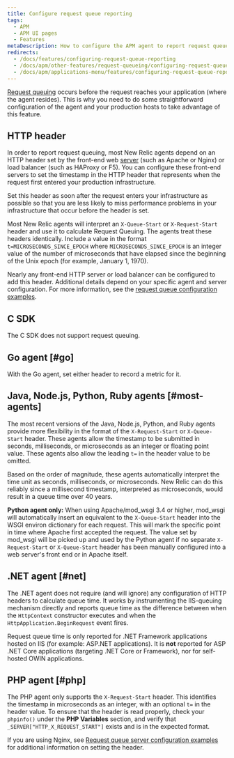 ```yaml
---
title: Configure request queue reporting
tags:
  - APM
  - APM UI pages
  - Features
metaDescription: How to configure the APM agent to report request queue timing.
redirects:
  - /docs/features/configuring-request-queue-reporting
  - /docs/apm/other-features/request-queueing/configuring-request-queue-reporting
  - /docs/apm/applications-menu/features/configuring-request-queue-reporting
---
```


[Request queuing](/docs/apm/applications-menu/features/request-queuing-tracking-front-end-time) occurs before the request reaches your application (where the agent resides). This is why you need to do some straightforward configuration of the agent and your production hosts to take advantage of this feature.

## HTTP header

In order to report request queuing, most New Relic agents depend on an HTTP header set by the front-end web [server](/docs/features/request-queue-server-configuration-examples) (such as Apache or Nginx) or load balancer (such as HAProxy or F5). You can configure these front-end servers to set the timestamp in the HTTP header that represents when the request first entered your production infrastructure.

<Callout variant="tip">
  Set this header as soon after the request enters your infrastructure as possible so that you are less likely to miss performance problems in your infrastructure that occur before the header is set.
</Callout>

Most New Relic agents will interpret an `X-Queue-Start` or `X-Request-Start` header and use it to calculate Request Queuing. The agents treat these headers identically. Include a value in the format `t=MICROSECONDS_SINCE_EPOCH` where `MICROSECONDS_SINCE_EPOCH` is an integer value of the number of microseconds that have elapsed since the beginning of the Unix epoch (for example, January 1, 1970).

Nearly any front-end HTTP server or load balancer can be configured to add this header. Additional details depend on your specific agent and server configuration. For more information, see the [request queue configuration examples](/docs/apm/applications-menu/features/request-queue-server-configuration-examples).

## C SDK

The C SDK does not support request queuing.

## Go agent [#go]

With the Go agent, set either header to record a metric for it.

## Java, Node.js, Python, Ruby agents [#most-agents]

The most recent versions of the Java, Node.js, Python, and Ruby agents provide more flexibility in the format of the `X-Request-Start` or `X-Queue-Start` header. These agents allow the timestamp to be submitted in seconds, milliseconds, or microseconds as an integer or floating point value. These agents also allow the leading `t=` in the header value to be omitted.

Based on the order of magnitude, these agents automatically interpret the time unit as seconds, milliseconds, or microseconds. New Relic can do this reliably since a millisecond timestamp, interpreted as microseconds, would result in a queue time over 40 years.

**Python agent only:** When using Apache/mod_wsgi 3.4 or higher, mod_wsgi will automatically insert an equivalent to the `X-Queue-Start` header into the WSGI environ dictionary for each request. This will mark the specific point in time where Apache first accepted the request. The value set by mod_wsgi will be picked up and used by the Python agent if no separate `X-Request-Start` or `X-Queue-Start` header has been manually configured into a web server's front end or in Apache itself.

## .NET agent [#net]

The .NET agent does not require (and will ignore) any configuration of HTTP headers to calculate queue time. It works by instrumenting the IIS-queuing mechanism directly and reports queue time as the difference between when the `HttpContext` constructor executes and when the `HttpApplication.BeginRequest` event fires.

Request queue time is only reported for .NET Framework applications hosted on IIS (for example: ASP.NET applications). It is **not** reported for ASP .NET Core applications (targeting .NET Core or Framework), nor for self-hosted OWIN applications.

## PHP agent [#php]

The PHP agent only supports the `X-Request-Start` header. This identifies the timestamp in microseconds as an integer, with an optional `t=` in the header value. To ensure that the header is read properly, check your `phpinfo()` under the **PHP Variables** section, and verify that `_SERVER["HTTP_X_REQUEST_START"]` exists and is in the expected format.

If you are using Nginx, see [Request queue server configuration examples](/docs/apm/other-features/request-queueing/request-queue-server-configuration-examples#nginx) for additional information on setting the header.
